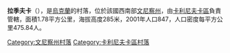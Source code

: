 {{coord|49|35|24|N|28|32|49|E|scale:30000|display=title}}

'''拉季夫卡'''（{{lang-uk|Радівка}}），是[[烏克蘭|烏克蘭]]的村落，位於該國西南部[[文尼察州|文尼察州]]，由[[卡利尼夫卡區|卡利尼夫卡區]]負責管轄，面積1.78平方公里，海拔高度285米，2001年人口847，人口密度每平方公里475.84人。

[[Category:文尼察州村落|Category:文尼察州村落]]
[[Category:卡利尼夫卡區村落|Category:卡利尼夫卡區村落]]


{{Vinnytsia-geo-stub}}